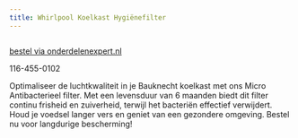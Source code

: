 ```yaml
---
title: Whirlpool Koelkast Hygiënefilter
---
```



<Image src={imageProduct} width={imageProduct.width} alt="" />

[bestel via onderdelenexpert.nl](https://www.onderdelenexpert.nl/whirlpool-hygiene-filter-amerikaansekoelkast-481248048172)

116-455-0102

Optimaliseer de luchtkwaliteit in je Bauknecht koelkast met ons Micro Antibacterieel filter. Met een levensduur van 6 maanden biedt dit filter continu frisheid en zuiverheid, terwijl het bacteriën effectief verwijdert. Houd je voedsel langer vers en geniet van een gezondere omgeving. Bestel nu voor langdurige bescherming!
